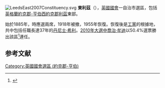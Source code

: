 [[File:LeedsEast2007Constituency.svg|right]]
'''東利茲'''（{{lang-en|Leeds East}}），[[英國|英國]][[英國國會|國會]]一自治市選區，包括[[英格蘭|英格蘭]][[約克郡-亨伯|約克郡-亨伯]][[西約克郡|西約克郡]][[利茲|利茲]]東部。

始於1885年，時應選兩席，1918年被撤，1955年恢復。恢復後是[[工黨_(英國)|工黨]]的根據地，共中包括任職長達37年的[[丹尼士·希利|丹尼士·希利]]。[[2010年英國大選|2010年大選中]][[喬治·牟迪|喬治·牟迪]]以50.4%選票勝出該區<ref name="">{{cite news
|publisher=[[英國廣播公司|英國廣播公司]]
|date=2010年5月7日
|title=Election 2010/Constituency/Leeds East
|url=http://news.bbc.co.uk/1/shared/election2010/results/constituency/c51.stm
|accessdate=2010年9月15日
|archive-date=2017年8月23日
|archive-url=https://web.archive.org/web/20170823062756/http://news.bbc.co.uk/1/shared/election2010/results/constituency/c51.stm
|dead-url=no
}}</ref>連任。

==参考文献==
<div class="references-small">
<references></references>
</div>

{{DEFAULTSORT:Leeds East (UK Parliament constituency)}}

{{UK-stub}}
{{Election-stub}}

[[Category:英國國會選區_(約克郡-亨伯)|Category:英國國會選區 (約克郡-亨伯)]]